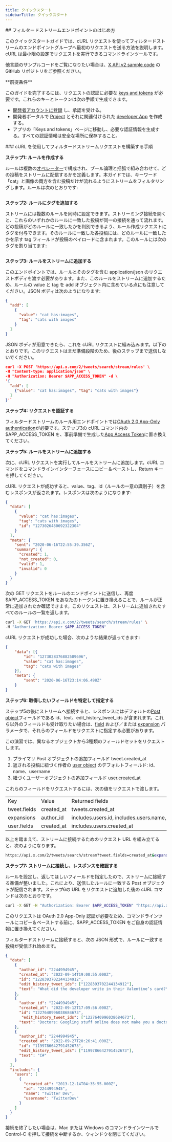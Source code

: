```yaml
---
title: クイックスタート
sidebarTitle: クイックスタート
---
```



<div id="getting-started-with-the-filtered-stream-endpoints">
  ## フィルタードストリームエンドポイントのはじめ方
</div>

このクイックスタートガイドでは、cURL リクエストを使ってフィルタードストリームのエンドポイントグループへ最初のリクエストを送る方法を説明します。cURL は最小限の設定でリクエストを実行できるコマンドラインツールです。

他言語のサンプルコードをご覧になりたい場合は、[X API v2 sample code](https://github.com/xdevplatform/Twitter-API-v2-sample-code) の GitHub リポジトリをご参照ください。

<Note>
  **前提条件**

  このガイドを完了するには、リクエストの認証に必要な [keys and tokens](/ja/resources/fundamentals/authentication) が必要です。これらのキーとトークンは次の手順で生成できます。

  - [開発者アカウントに登録](https://developer.x.com/en/apply-for-access) し、承認を受ける。
  - 開発者ポータルで [Project](/ja/resources/fundamentals/projects) とそれに関連付けられた [developer App](/ja/resources/fundamentals/developer-apps) を作成する。
  - アプリの「Keys and tokens」ページに移動し、必要な認証情報を生成する。すべての認証情報は安全な場所に保存すること。
</Note>

<div id="steps-to-build-a-filtered-stream-request-using-curl">
  ### cURL を使用してフィルタードストリームリクエストを構築する手順
</div>

**ステップ1: ルールを作成する**

ルールは複数の[オペレーター](/ja/x-api/posts/filtered-stream#building-rules-for-filtered-stream)で構成され、ブール論理と括弧で組み合わせて、どの投稿をストリームに配信するかを定義します。本ガイドでは、キーワード「cat」と画像の両方を含む投稿だけが流れるようにストリームをフィルタリングします。ルールは次のとおりです:

```cat has:images
```

**ステップ2: ルールにタグを追加する**

ストリームには複数のルールを同時に設定できます。ストリーミング接続を開くと、これらのいずれかのルールに一致した投稿が同一の接続を通って流れます。どの投稿がどのルールに一致したかを判別できるよう、ルール作成リクエストにタグを付与できます。そのルールに一致した各投稿には、どのルールに一致したかを示す tag フィールドが投稿のペイロードに含まれます。このルールには次のタグを割り当てます:

```cats with images
```

**ステップ3: ルールをストリームに追加する**

このエンドポイントでは、ルールとそのタグを含む application/json のリクエストボディを渡す必要があります。また、このルールをストリームに追加するため、ルールの value と tag を add オブジェクト内に含めている点にも注意してください。JSON ボディは次のようになります:

```json
{
  "add": [
    {
      "value": "cat has:images",
      "tag": "cats with images"
    }
  ]
}
```

JSON ボディが用意できたら、これを cURL リクエストに組み込みます。以下のとおりです。このリクエストはまだ準備段階のため、後のステップまで送信しないでください。

```json
curl -X POST 'https://api.x.com/2/tweets/search/stream/rules' \
-H "Content-type: application/json" \
-H "Authorization: Bearer $APP_ACCESS_TOKEN" -d \
'{
  "add": [
    {"value": "cat has:images", "tag": "cats with images"}
  ]
}'`
```

**ステップ4: リクエストを認証する**

フィルタードストリームのルール用エンドポイントでは[OAuth 2.0 App-Only authentication](/ja/resources/fundamentals/authentication#app-only-authentication-and-oauth-2-0-bearer-token)が必要です。ステップ3の cURL コマンド内の $APP\_ACCESS\_TOKEN を、事前準備で生成した[App Access Token](/ja/resources/fundamentals/authentication#using-and-generating-an-app-only-bearer-token)に置き換えてください。

**ステップ5: ルールをストリームに追加する**

次に、cURL リクエストを実行してルールをストリームに追加します。cURL コマンドをコマンドラインインターフェースにコピー＆ペーストし、Return キーを押してください。

cURL リクエストが成功すると、value、tag、id（ルールの一意の識別子）を含むレスポンスが返されます。レスポンスは次のようになります:

```json
{
  "data": [
    {
      "value": "cat has:images",
      "tag": "cats with images",
      "id": "1273026480692322304"
    }
  ],
  "meta": {
    "sent": "2020-06-16T22:55:39.356Z",
    "summary": {
      "created": 1,
      "not_created": 0,
      "valid": 1,
      "invalid": 0
    }
  }
}
```

次の GET リクエストをルールのエンドポイントに送信し、再度 $APP\_ACCESS\_TOKEN をあなたのトークンに置き換えることで、ルールが正常に追加されたか確認できます。このリクエストは、ストリームに追加されたすべてのルールの一覧を返します。

```bash
curl -X GET 'https://api.x.com/2/tweets/search/stream/rules' \
-H "Authorization: Bearer $APP_ACCESS_TOKEN"
```

cURL リクエストが成功した場合、次のような結果が返ってきます:
 

```json
{
	"data": [{
		"id": "1273028376882589696",
		"value": "cat has:images",
		"tag": "cats with images"
	}],
	"meta": {
		"sent": "2020-06-16T23:14:06.498Z"
	}
}
```

**ステップ6: 取得したいフィールドを特定して指定する**

ステップ5の後にストリームへ接続すると、レスポンスにはデフォルトの[Post object](/ja/x-api/fundamentals/data-dictionary#tweet)フィールドである id、text、edit\_history\_tweet\_ids が含まれます。これら以外のフィールドも受け取りたい場合は、[field](/ja/x-api/fundamentals/fields) および／または [expansion](/ja/x-api/fundamentals/expansions) パラメータで、それらのフィールドをリクエストに指定する必要があります。

この演習では、異なるオブジェクトから3種類のフィールドセットをリクエストします。

1. プライマリ Post オブジェクトの追加フィールド tweet.created\_at
2. 返される投稿に紐づく作者の [user object](/ja/x-api/fundamentals/data-dictionary#user) のデフォルトフィールド: id、name、username
3. 紐づくユーザーオブジェクトの追加フィールド user.created\_at
    

これらのフィールドをリクエストするには、次の値をリクエストで渡します。

|     |     |     |
| :--- | :--- | :--- |
| Key | Value | Returned fields |
| tweet.fields | created\_at | tweets.created\_at |
| expansions | author\_id | includes.users.id, includes.users.name, includes.users.username |
| user.fields | created\_at | includes.users.created\_at |

以上を踏まえて、ストリームに接続するためのリクエスト URL を組み立てると、次のようになります。

```bash
https://api.x.com/2/tweets/search/stream?tweet.fields=created_at&expansions=author_id&user.fields=created_at
```

**ステップ7: ストリームに接続し、レスポンスを確認する**

ルールを設定し、返してほしいフィールドを指定したので、ストリームに接続する準備が整いました。これにより、送信したルールに一致する Post オブジェクトが配信されます。ステップ6の URL をリクエストに追加した後の cURL コマンドは次のとおりです。
 

```bash
curl -X GET -H "Authorization: Bearer $APP_ACCESS_TOKEN" "https://api.x.com/2/tweets/search/stream?tweet.fields=created_at&expansions=author_id&user.fields=created_at"
```

このリクエストは OAuth 2.0 App-Only 認証が必要なため、コマンドラインツールにコピー＆ペーストする前に、$APP\_ACCESS\_TOKEN をご自身の認証情報に置き換えてください。

フィルタードストリームに接続すると、次の JSON 形式で、ルールに一致する投稿が受信され始めます。
 

```json
{
  "data": [
    {
      "author_id": "2244994945",
      "created_at": "2022-09-14T19:00:55.000Z",
      "id": "1228393702244134912",
      "edit_history_tweet_ids": ["1228393702244134912"],
      "text": "What did the developer write in their Valentine’s card?\n  \nwhile(true) {\n    I = Love(You);  \n}"
    },
    {
      "author_id": "2244994945",
      "created_at": "2022-09-12T17:09:56.000Z",
      "id": "1227640996038684673",
       "edit_history_tweet_ids": ["1227640996038684673"],
      "text": "Doctors: Googling stuff online does not make you a doctor\n\nDevelopers: https://t.co/mrju5ypPkb"
    },
    {
      "author_id": "2244994945",
      "created_at": "2022-09-27T20:26:41.000Z",
      "id": "1199786642791452673",
      "edit_history_tweet_ids": ["1199786642791452673"],
      "text": "C#"
    }
  ],
  "includes": {
    "users": [
      {
        "created_at": "2013-12-14T04:35:55.000Z",
        "id": "2244994945",
        "name": "Twitter Dev",
        "username": "TwitterDev"
      }
    ]
  }
}
```

接続を終了したい場合は、Mac または Windows のコマンドラインツールで Control-C を押して接続を中断するか、ウィンドウを閉じてください。 